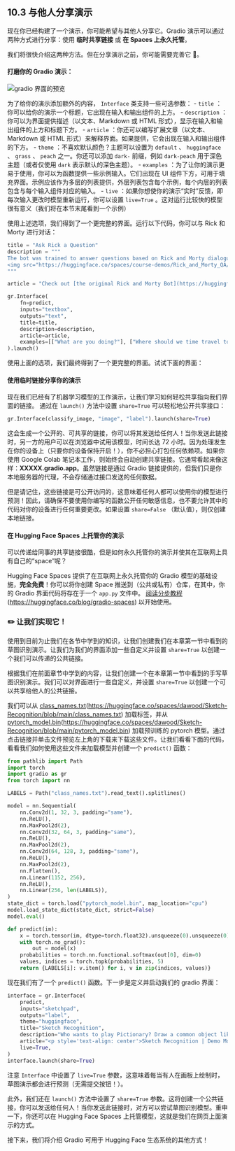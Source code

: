 
## 10.3 与他人分享演示 


现在你已经构建了一个演示，你可能希望与其他人分享它。Gradio 演示可以通过两种方式进行分享：使用 **临时共享链接** 或 **在 Spaces 上永久托管**。

我们将很快介绍这两种方法。但在分享演示之前，你可能需要完善它 💅。

#### 打磨你的 Gradio 演示：

![gradio 界面的预览](./assets/gradio-demo-overview.png "Overview of a gradio interface")

为了给你的演示添加额外的内容， `Interface` 类支持一些可选参数：
    - `title` ：你可以给你的演示一个标题，它出现在输入和输出组件的上方。
    - `description` ：你可以为界面提供描述（以文本、Markdown 或 HTML 形式），显示在输入和输出组件的上方和标题下方。
    - `article` ：你还可以编写扩展文章（以文本、Markdown 或 HTML 形式）来解释界面。如果提供，它会出现在输入和输出组件的下方。
    - `theme` ：不喜欢默认颜色？主题可以设置为 `default` 、 `huggingface` 、 `grass` 、 `peach` 之一。你还可以添加 `dark-` 前缀，例如 `dark-peach` 用于深色主题（或者仅使用 `dark` 表示默认的深色主题）。
    - `examples` ：为了让你的演示更易于使用，你可以为函数提供一些示例输入。它们出现在 UI 组件下方，可用于填充界面。示例应该作为多层的列表提供，外层列表包含每个示例，每个内层的列表包含与每个输入组件对应的输入。
    - `live` ：如果你想使你的演示“实时”反馈，即每次输入更改时模型重新运行，你可以设置 `live=True` 。这对运行比较快的模型很有意义（我们将在本节末尾看到一个示例）

使用上述选项，我们得到了一个更完整的界面。运行以下代码，你可以与 Rick 和 Morty 进行对话：

```python
title = "Ask Rick a Question"
description = """
The bot was trained to answer questions based on Rick and Morty dialogues. Ask Rick anything!
<img src="https://huggingface.co/spaces/course-demos/Rick_and_Morty_QA/resolve/main/rick.png" width=200px>
"""

article = "Check out [the original Rick and Morty Bot](https://huggingface.co/spaces/kingabzpro/Rick_and_Morty_Bot)(https://huggingface.co/spaces/kingabzpro/Rick_and_Morty_Bot) that this demo is based off of."

gr.Interface(
    fn=predict,
    inputs="textbox",
    outputs="text",
    title=title,
    description=description,
    article=article,
    examples=[["What are you doing?"], ["Where should we time travel to?"]],
).launch()
```

使用上面的选项，我们最终得到了一个更完整的界面。试试下面的界面：

#### 使用临时链接分享你的演示 

现在我们已经有了机器学习模型的工作演示，让我们学习如何轻松共享指向我们界面的链接。
通过在 `launch()` 方法中设置 `share=True` 可以轻松地公开共享接口：

```python
gr.Interface(classify_image, "image", "label").launch(share=True)
```

这会生成一个公开的、可共享的链接，你可以将其发送给任何人！当你发送此链接时，另一方的用户可以在浏览器中试用该模型，时间长达 72 小时。因为处理发生在你的设备上（只要你的设备保持开启！），你不必担心打包任何依赖项。如果你使用 Google Colab 笔记本工作，则始终会自动创建共享链接。它通常看起来像这样：**XXXXX.gradio.app**。虽然链接是通过 Gradio 链接提供的，但我们只是你本地服务器的代理，不会存储通过接口发送的任何数据。

但是请记住，这些链接是可公开访问的，这意味着任何人都可以使用你的模型进行预测！因此，请确保不要使用你编写的函数公开任何敏感信息，也不要允许其中的代码对你的设备进行任何重要更改。如果设置 `share=False` （默认值），则仅创建本地链接。

#### 在 Hugging Face Spaces 上托管你的演示 

可以传递给同事的共享链接很酷，但是如何永久托管你的演示并使其在互联网上具有自己的“space”呢？

Hugging Face Spaces 提供了在互联网上永久托管你的 Gradio 模型的基础设施，**完全免费**！你可以将你创建 Space 推送到（公共或私有）仓库，在其中，你的 Gradio 界面代码将存在于一个 `app.py` 文件中。 [阅读分步教程](https://huggingface.co/blog/gradio-spaces)(https://huggingface.co/blog/gradio-spaces) 以开始使用。

### ✏️ 让我们实现它！

使用到目前为止我们在各节中学到的知识，让我们创建我们在本章第一节中看到的草图识别演示。让我们为我们的界面添加一些自定义并设置 `share=True` 以创建一个我们可以传递的公共链接。

根据我们在前面章节中学到的内容，让我们创建一个在本章第一节中看到的手写草图识别演示。我们可以对界面进行一些自定义，并设置 `share=True` 以创建一个可以共享给他人的公共链接。

我们可以从 [class_names.txt](https://huggingface.co/spaces/dawood/Sketch-Recognition/blob/main/class_names.txt)(https://huggingface.co/spaces/dawood/Sketch-Recognition/blob/main/class_names.txt) 加载标签，并从 [pytorch_model.bin](https://huggingface.co/spaces/dawood/Sketch-Recognition/blob/main/pytorch_model.bin)(https://huggingface.co/spaces/dawood/Sketch-Recognition/blob/main/pytorch_model.bin) 加载预训练的 pytorch 模型。通过点击链接并单击文件预览左上角的下载来下载这些文件。让我们看看下面的代码，看看我们如何使用这些文件来加载模型并创建一个 `predict()` 函数：
```python
from pathlib import Path
import torch
import gradio as gr
from torch import nn

LABELS = Path("class_names.txt").read_text().splitlines()

model = nn.Sequential(
    nn.Conv2d(1, 32, 3, padding="same"),
    nn.ReLU(),
    nn.MaxPool2d(2),
    nn.Conv2d(32, 64, 3, padding="same"),
    nn.ReLU(),
    nn.MaxPool2d(2),
    nn.Conv2d(64, 128, 3, padding="same"),
    nn.ReLU(),
    nn.MaxPool2d(2),
    nn.Flatten(),
    nn.Linear(1152, 256),
    nn.ReLU(),
    nn.Linear(256, len(LABELS)),
)
state_dict = torch.load("pytorch_model.bin", map_location="cpu")
model.load_state_dict(state_dict, strict=False)
model.eval()

def predict(im):
    x = torch.tensor(im, dtype=torch.float32).unsqueeze(0).unsqueeze(0) / 255.0
    with torch.no_grad():
        out = model(x)
    probabilities = torch.nn.functional.softmax(out[0], dim=0)
    values, indices = torch.topk(probabilities, 5)
    return {LABELS[i]: v.item() for i, v in zip(indices, values)}
```

现在我们有了一个 `predict()` 函数。下一步是定义并启动我们的 gradio 界面：

```python
interface = gr.Interface(
    predict,
    inputs="sketchpad",
    outputs="label",
    theme="huggingface",
    title="Sketch Recognition",
    description="Who wants to play Pictionary? Draw a common object like a shovel or a laptop, and the algorithm will guess in real time!",
    article="<p style='text-align: center'>Sketch Recognition | Demo Model</p>",
    live=True,
)
interface.launch(share=True)
```


注意 `Interface` 中设置了 `live=True` 参数，这意味着每当有人在画板上绘制时，草图演示都会进行预测（无需提交按钮！）。

此外，我们还在 `launch()` 方法中设置了 `share=True` 参数。这将创建一个公共链接，你可以发送给任何人！当你发送此链接时，对方可以尝试草图识别模型。重申一下，你还可以在 Hugging Face Spaces 上托管模型，这就是我们在网页上面演示的方式。

接下来，我们将介绍 Gradio 可用于 Hugging Face 生态系统的其他方式！